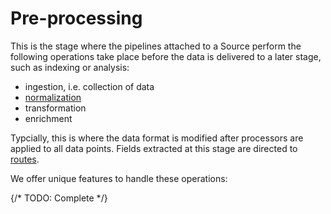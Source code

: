 # Pre-processing

This is the stage where the pipelines attached to a Source perform the following operations take place before the data is delivered to a later stage, such as indexing or analysis:

* ingestion, i.e. collection of data
* [normalization](./normalization.mdx)
* transformation
* enrichment

Typcially, this is where the data format is modified after processors are applied to all data points. Fields extracted at this stage are directed to [routes](../routes/overview.mdx).

We offer unique features to handle these operations:

{/* TODO: Complete */}
